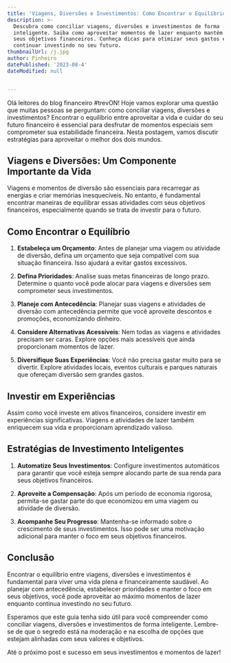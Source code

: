 ```yaml
---
title: 'Viagens, Diversões e Investimentos: Como Encontrar o Equilíbrio'
description: >-
  Descubra como conciliar viagens, diversões e investimentos de forma
  inteligente. Saiba como aproveitar momentos de lazer enquanto mantém o foco em
  seus objetivos financeiros. Conheça dicas para otimizar seus gastos e
  continuar investindo no seu futuro.
thumbnailUrl: /j.jpg
author: Pinheiro
datePublished: '2023-08-4'
dateModified: null


---
```


Olá leitores do blog financeiro #trevON! Hoje vamos explorar uma questão que muitas pessoas se perguntam: como conciliar viagens, diversões e investimentos? Encontrar o equilíbrio entre aproveitar a vida e cuidar do seu futuro financeiro é essencial para desfrutar de momentos especiais sem comprometer sua estabilidade financeira. Nesta postagem, vamos discutir estratégias para aproveitar o melhor dos dois mundos.

## Viagens e Diversões: Um Componente Importante da Vida

Viagens e momentos de diversão são essenciais para recarregar as energias e criar memórias inesquecíveis. No entanto, é fundamental encontrar maneiras de equilibrar essas atividades com seus objetivos financeiros, especialmente quando se trata de investir para o futuro.

## Como Encontrar o Equilíbrio

1. **Estabeleça um Orçamento**: Antes de planejar uma viagem ou atividade de diversão, defina um orçamento que seja compatível com sua situação financeira. Isso ajudará a evitar gastos excessivos.

2. **Defina Prioridades**: Analise suas metas financeiras de longo prazo. Determine o quanto você pode alocar para viagens e diversões sem comprometer seus investimentos.

3. **Planeje com Antecedência**: Planejar suas viagens e atividades de diversão com antecedência permite que você aproveite descontos e promoções, economizando dinheiro.

4. **Considere Alternativas Acessíveis**: Nem todas as viagens e atividades precisam ser caras. Explore opções mais acessíveis que ainda proporcionam momentos de lazer.

5. **Diversifique Suas Experiências**: Você não precisa gastar muito para se divertir. Explore atividades locais, eventos culturais e parques naturais que ofereçam diversão sem grandes gastos.

## Investir em Experiências

Assim como você investe em ativos financeiros, considere investir em experiências significativas. Viagens e atividades de lazer também enriquecem sua vida e proporcionam aprendizado valioso.

## Estratégias de Investimento Inteligentes

1. **Automatize Seus Investimentos**: Configure investimentos automáticos para garantir que você esteja sempre alocando parte de sua renda para seus objetivos financeiros.

2. **Aproveite a Compensação**: Após um período de economia rigorosa, permita-se gastar parte do que economizou em uma viagem ou atividade de diversão.

3. **Acompanhe Seu Progresso**: Mantenha-se informado sobre o crescimento de seus investimentos. Isso pode ser uma motivação adicional para manter o foco em seus objetivos financeiros.

## Conclusão

Encontrar o equilíbrio entre viagens, diversões e investimentos é fundamental para viver uma vida plena e financeiramente saudável. Ao planejar com antecedência, estabelecer prioridades e manter o foco em seus objetivos, você pode aproveitar ao máximo momentos de lazer enquanto continua investindo no seu futuro.

Esperamos que este guia tenha sido útil para você compreender como conciliar viagens, diversões e investimentos de forma inteligente. Lembre-se de que o segredo está na moderação e na escolha de opções que estejam alinhadas com seus valores e objetivos.

Até o próximo post e sucesso em seus investimentos e momentos de lazer!

